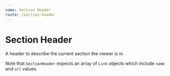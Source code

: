 ```yaml
---
name: Section Header
route: /section-header
---
```



# Section Header

A header to describe the current section the viewer is in

Note that `SectionHeader` expects an array of `Link` objects which include `name` and `url` values.

<Props of={SectionHeader} />

<Playground>
  <SectionHeader
    name={'NEWS'}
    sectionList={[
      { name: 'NEWS', link: '' },
      { name: 'SPORTS', link: '' },
      { name: 'ARTS', link: '' },
      { name: 'OPINION', link: '' },
      { name: 'PHOTO', link: '' },
      { name: 'VIDEO', link: '' },
      { name: 'ILLUSTRATIONS', link: '' },
      { name: 'GRAPHICS', link: '' },
    ]}
  />
</Playground>
